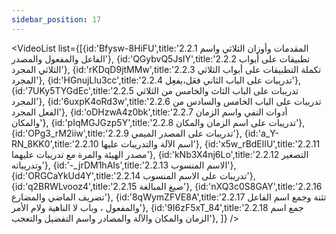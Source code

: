 ```yaml
---
sidebar_position: 17
---
```


<VideoList list={[{id:'Bfysw-8HiFU',title:'2.2.1 المقدمات وأوزان الثلاثي واسم الفاعل والمفعول والمصدر'},
{id:'QGybvQ5JsIY',title:'2.2.2 تطبيقات على أبواب الثلاثي المجرد'},
{id:'rKDqD9jtMMw',title:'2.2.3 تكملة التطبيقات على أبواب الثلاثي المجرد'},
{id:'HGnujLlu3cc',title:'2.2.4 تدريبات على الباب الثاني فعَل،يفعِل'},
{id:'7UKy5TYGdEc',title:'2.2.5 تدريبات على الباب الثاث والخامس من الثلاثي المجرد'},
{id:'6uxpK4oRd3w',title:'2.2.6 تدريبات على الباب الخامس والسادس من الفعل المجرد'},
{id:'oDHzwA4z0bk',title:'2.2.7 أدوات النفي واسم الزمان والمكان'},
{id:'pIqMGJGzp5Y',title:'2.2.8 تدريبات على اسم الزمان والمكان'},
{id:'OPg3_rM2iiw',title:'2.2.9 تدريبات على المصدر الميمي'},
{id:'a_Y-RN_8KK0',title:'2.2.10 اسم الآلة والتدريبات عليها'},
{id:'x5w_rBdElIU',title:'2.2.11 مصدر الهيئة والمرة مع تدريبات عليهما'},
{id:'kNb3X4nj6Lo',title:'2.2.12 التصغير وتدريباته'},
{id:'-_jrDM1hAIs',title:'2.2.13 الاسم المنسوب'},
{id:'ORGCaYkUd4Y',title:'2.2.14 تدريبات على الاسم المنسوب'},
{id:'q2BRWLvooz4',title:'2.2.15 صيغ المبالغة'},
{id:'nXQ3c0S8GAY',title:'2.2.16 تصريف الماضي والمضارع'},
{id:'8qWymZFVE8A',title:'2.2.17 تثنة وجمع اسم الفاعل والمفعول ، وباب لا الناهية ولام الأمر'},
{id:'9I6zF5xT_84',title:'2.2.18 جمع اسم الزمان والمكان والآلة والمصادر واسم التفضيل والتعجب'},
]}
/>
